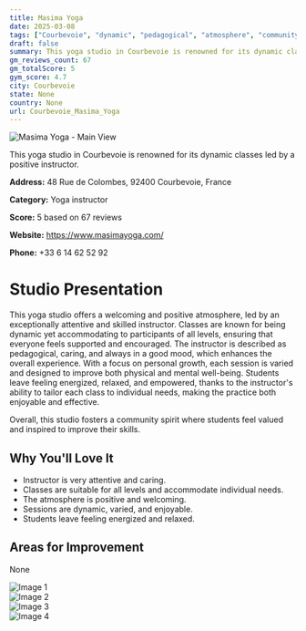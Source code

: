 ```yaml
---
title: Masima Yoga
date: 2025-03-08
tags: ["Courbevoie", "dynamic", "pedagogical", "atmosphere", "community", "Courbevoie"]  
draft: false
summary: This yoga studio in Courbevoie is renowned for its dynamic classes led by a positive instructor.
gm_reviews_count: 67
gm_totalScore: 5
gym_score: 4.7
city: Courbevoie
state: None
country: None
url: Courbevoie_Masima_Yoga
---
```


<div className="aspect-[16/9] relative my-8">
  <img 
    src="https://lh5.googleusercontent.com/p/AF1QipNo1spHSI78nmSVm077VfNtEKCb6klh3OH9VDCu=w1920-h1080-k-no"
    alt="Masima Yoga - Main View"
    className="object-cover absolute inset-0 w-full h-full rounded-lg"
  />
</div>

This yoga studio in Courbevoie is renowned for its dynamic classes led by a positive instructor.

**Address:** 48 Rue de Colombes, 92400 Courbevoie, France

**Category:** Yoga instructor

**Score:** 5 based on 67 reviews

**Website:** https://www.masimayoga.com/

**Phone:** +33 6 14 62 52 92

# Studio Presentation

This yoga studio offers a welcoming and positive atmosphere, led by an exceptionally attentive and skilled instructor. Classes are known for being dynamic yet accommodating to participants of all levels, ensuring that everyone feels supported and encouraged. The instructor is described as pedagogical, caring, and always in a good mood, which enhances the overall experience. With a focus on personal growth, each session is varied and designed to improve both physical and mental well-being. Students leave feeling energized, relaxed, and empowered, thanks to the instructor's ability to tailor each class to individual needs, making the practice both enjoyable and effective.

Overall, this studio fosters a community spirit where students feel valued and inspired to improve their skills.

## Why You'll Love It

- Instructor is very attentive and caring.
- Classes are suitable for all levels and accommodate individual needs.
- The atmosphere is positive and welcoming.
- Sessions are dynamic, varied, and enjoyable.
- Students leave feeling energized and relaxed.

## Areas for Improvement

None

<div className="grid grid-cols-1 xl:grid-cols-2 gap-4 my-8">
<div className="aspect-[4/3] relative"><img src="https://lh5.googleusercontent.com/p/AF1QipPE9MH8iY4R7D1lkDAnvNuuWQnxCXwwwWojQ2ln=w1920-h1080-k-no" alt="Image 1" className="object-cover absolute inset-0 w-full h-full rounded-lg" /></div>
<div className="aspect-[4/3] relative"><img src="https://lh5.googleusercontent.com/p/AF1QipMMYtXyTDtSk1fZDAVbCHQbMstGH0SUkkxxirCz=w1920-h1080-k-no" alt="Image 2" className="object-cover absolute inset-0 w-full h-full rounded-lg" /></div>
<div className="aspect-[4/3] relative"><img src="https://lh5.googleusercontent.com/p/AF1QipMYECVP8Y1ch0TMIM3nhefa5YiYcRuOTAXWiWDC=w1920-h1080-k-no" alt="Image 3" className="object-cover absolute inset-0 w-full h-full rounded-lg" /></div>
<div className="aspect-[4/3] relative"><img src="https://lh5.googleusercontent.com/p/AF1QipOyHQFdAwq-Ap1zbHggtEYP50dIGNDKEBHLHZ8N=w1920-h1080-k-no" alt="Image 4" className="object-cover absolute inset-0 w-full h-full rounded-lg" /></div>
</div>